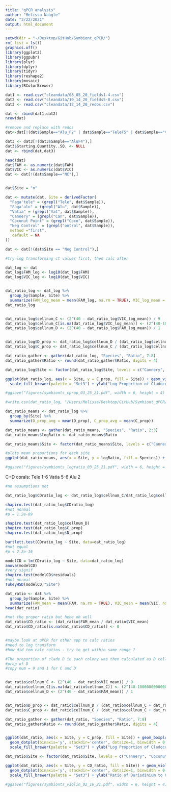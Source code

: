 ```yaml
---
title: "qPCR analysis"
author: "Melissa Naugle"
date: "3/22/2021"
output: html_document
---
```


```r
setwd(dir = "~/Desktop/GitHub/Symbiont_qPCR/")
rm( list = ls())
graphics.off()
library(ggplot2)
library(ggpubr)
library(plyr)
library(dplyr)
library(tidyr)
library(reshape2)
library(mosaic)
library(RColorBrewer)

```

```r
dat1 <- read.csv("cleandata/08_05_20_fields1-4.csv")
dat2 <- read.csv("cleandata/10_14_20_fields5-8.csv")
dat3 <- read.csv("cleandata/12_14_20_redos.csv")

dat <- rbind(dat1,dat2)
nrow(dat)

#remove and replace with redos 
dat<-dat[!(dat$Sample=="Alu_F2" | dat$Sample=="TeleF5" | dat$Sample=="VatiaF6"),]

dat3 <- dat3[!(dat3$Sample=="AluF4"),]
dat3$Starting.Quantity..SQ. <- NULL
dat <- rbind(dat,dat3)

head(dat)
dat$FAM <- as.numeric(dat$FAM)
dat$VIC <- as.numeric(dat$VIC)
dat <- dat[!(dat$Sample=="NC"),]


dat$Site = "n"

dat <- mutate(dat, Site = derivedFactor(
  "Faga'tele" = (grepl("Tele", dat$Sample)),
  "Faga'alu" = (grepl("Alu", dat$Sample)),
  "Vatia" = (grepl("Vat", dat$Sample)),
  "Cannery" = (grepl("Can", dat$Sample)),
  "Coconut Point" = (grepl("Coco", dat$Sample)),
  "Neg Control" = (grepl("ontrol", dat$Sample)),
  method ="first",
  .default = NA
))

dat <- dat[!(dat$Site == "Neg Control"),]

```





```r
#try log transforming ct values first, then calc after

dat_log <- dat
dat_log$FAM_log <- log10(dat_log$FAM)
dat_log$VIC_log <- log10(dat_log$VIC)


dat_ratio_log <- dat_log %>%
  group_by(Sample, Site) %>%
  summarize(FAM_log_mean = mean(FAM_log, na.rm = TRUE), VIC_log_mean = mean(VIC_log, na.rm = TRUE))
dat_ratio_log


dat_ratio_log$cellnum_C <- (2^(40 - dat_ratio_log$VIC_log_mean)) / 9
dat_ratio_log$cellnum_C[is.na(dat_ratio_log$VIC_log_mean)] <- (2^(40-10000000000000))
dat_ratio_log$cellnum_D <- (2^(40 - dat_ratio_log$FAM_log_mean)) / 1


dat_ratio_log$D_prop <- dat_ratio_log$cellnum_D / (dat_ratio_log$cellnum_C + dat_ratio_log$cellnum_D)
dat_ratio_log$C_prop <- dat_ratio_log$cellnum_C / (dat_ratio_log$cellnum_C + dat_ratio_log$cellnum_D)

dat_ratio_gather <- gather(dat_ratio_log, "Species", "Ratio", 7:8)
dat_ratio_gather$Ratio <- round(dat_ratio_gather$Ratio, digits = 4)

dat_ratio_log$Site <- factor(dat_ratio_log$Site, levels = c("Cannery", "Coconut Point", "Faga'alu", "Vatia" ,"Faga'tele"))

ggplot(dat_ratio_log, aes(x = Site, y = C_prop, fill = Site)) + geom_violin() + theme_bw()  + 
  scale_fill_brewer(palette = "Set3") + ylab("Log Proportion of Cladocopium") + xlab("") + geom_dotplot(binaxis='y', stackdir='center', dotsize=0.1, binwidth = 0.04)

#ggsave("figures/symbionts_cprop_03_25_21.pdf", width = 6, height = 4)

#write.csv(dat_ratio_log, "/Users/Melissa/Desktop/GitHub/Symbiont_qPCR/cleandata/symbiont_log_ratios.csv", row.names = F)

dat_ratio_means <- dat_ratio_log %>%
  group_by(Site) %>%
  summarize(D_prop_avg = mean(D_prop), C_prop_avg = mean(C_prop))

dat_ratio_means <- gather(dat_ratio_means, "Species", "Ratio", 2:3)
dat_ratio_means$logRatio <- dat_ratio_means$Ratio

dat_ratio_means$Site <- factor(dat_ratio_means$Site, levels = c("Cannery", "Coconut Point", "Faga'alu", "Vatia" ,"Faga'tele"))

#plots mean proportions for each site
ggplot(dat_ratio_means, aes(x = Site, y = logRatio, fill = Species)) + geom_col() + theme_bw()  + ylab("Log Proportion of Durisdinium and Cladocopium") + scale_fill_manual(labels = c("Cladocopium", "Durisdinium"), values = c("violetred2", "royalblue3")) + xlab("") + theme(legend.title = element_blank())

#ggsave("figures/symbionts_logratio_03_25_21.pdf", width = 6, height = 4)


```
C+D corals: 
Tele 1-6
Vatia 5-6
Alu 2

```r

#no assumptions met 

dat_ratio_log$CDratio_log <- dat_ratio_log$cellnum_C/dat_ratio_log$cellnum_D

shapiro.test(dat_ratio_log$CDratio_log)
#not normal
#p = 1.2e-09

shapiro.test(dat_ratio_log$cellnum_D)
shapiro.test(dat_ratio_log$C_prop)
shapiro.test(dat_ratio_log$D_prop)

bartlett.test(CDratio_log ~ Site, data=dat_ratio_log)
#not equal
#p < 2.2e-16

modelCD = lm(CDratio_log ~ Site, data=dat_ratio_log) 
anova(modelCD) 
#very signif 
shapiro.test(modelCD$residuals)
#not normal
TukeyHSD(modelCD,"Site")


```




```r
dat_ratio <- dat %>%
  group_by(Sample, Site) %>%
  summarize(FAM_mean = mean(FAM, na.rm = TRUE), VIC_mean = mean(VIC, na.rm = TRUE))
head(dat_ratio)

#not the proper ratio but hehe oh well 
dat_ratio$CD_ratio <- (dat_ratio$FAM_mean / dat_ratio$VIC_mean)
dat_ratio$CD_ratio[is.na(dat_ratio$CD_ratio)] <- 0


#maybe look at qPCR for other spp to calc ratios 
#need to log transform 
#how did tom calc ratios - try to get within same range ?

#The proportion of clade D in each colony was then calculated as D cells/(C cells + D cells), with the number of cells of each clade calculated as 2^(40-avg. CT) divided by the gene copy numbers (Cunning and Baker 2012). from cunning 2013 pf 110
#prop of D 
#copy num = 9 and 1 for C and D


dat_ratio$cellnum_C <- (2^(40 - dat_ratio$VIC_mean)) / 9
dat_ratio$cellnum_C[is.na(dat_ratio$cellnum_C)] <- (2^(40-10000000000000))
dat_ratio$cellnum_D <- (2^(40 - dat_ratio$FAM_mean)) / 1


dat_ratio$D_prop <- dat_ratio$cellnum_D / (dat_ratio$cellnum_C + dat_ratio$cellnum_D)
dat_ratio$C_prop <- dat_ratio$cellnum_C / (dat_ratio$cellnum_C + dat_ratio$cellnum_D)

dat_ratio_gather <- gather(dat_ratio, "Species", "Ratio", 7:8)
dat_ratio_gather$Ratio <- round(dat_ratio_gather$Ratio, digits = 4)


ggplot(dat_ratio, aes(x = Site, y = C_prop, fill = Site)) + geom_boxplot() + theme_bw() + 
  geom_dotplot(binaxis='y', stackdir='center', dotsize=1, binwidth = 0.04) + 
  scale_fill_brewer(palette = "Set3") + ylab("Log Proportion of Cladocopium") + xlab("") + scale_y_continuous(trans = 'log10')


```


```r
dat_ratio$Site <- factor(dat_ratio$Site, levels = c("Cannery", "Coconut Point", "Faga'alu", "Vatia" ,"Faga'tele"))

ggplot(dat_ratio, aes(x = Site, y = CD_ratio, fill = Site)) + geom_violin() + theme_bw() + 
  geom_dotplot(binaxis='y', stackdir='center', dotsize=1, binwidth = 0.04) + 
  scale_fill_brewer(palette = "Set3") + ylab("Ratio of Durisdinium to Cladocopium") + xlab("")

#ggsave("figures/symbionts_violin_02_16_21.pdf", width = 6, height = 4)

```






